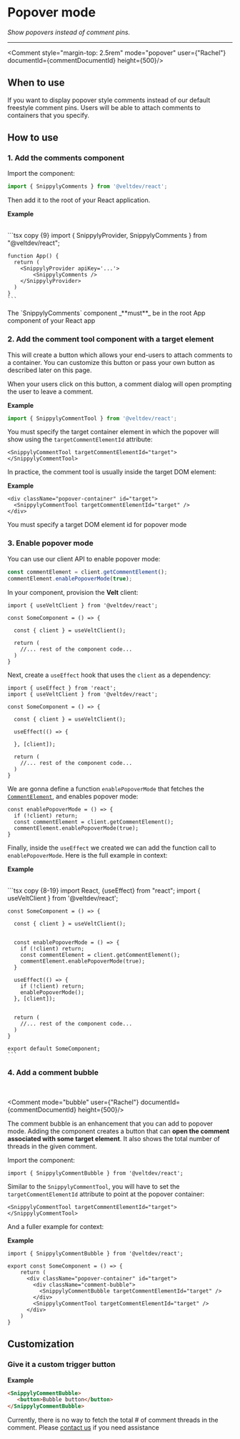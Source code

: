 
# Popover mode

_Show popovers instead of comment pins._

---

<Comment style="margin-top: 2.5rem" mode="popover" user={"Rachel"} documentId={commentDocumentId} height={500}/>

## When to use

If you want to display popover style comments instead of our default freestyle comment pins. Users will be able to attach comments to containers that you specify.

## How to use

### 1. Add the comments component

Import the component:

```ts copy
import { SnippylyComments } from '@veltdev/react';
```

Then add it to the root of your React application.

**Example**

<br />

<SplitPane>
  <div>
    ```tsx copy {9}
    import { 
      SnippylyProvider, 
      SnippylyComments 
    } from "@veltdev/react";

    function App() {
      return (
        <SnippylyProvider apiKey='...'>
            <SnippylyComments />
        </SnippylyProvider>
      )
    }
    ```
  </div>
  <div>
    <Comment paddingBottom="1rem" user={"Rachel"} documentId={commentDocumentId} mode="commentsOnly"/>
  </div>
</SplitPane>

<Callout type="warning">
  The `SnippylyComments` component _**must**_ be in the root App component of your React app
</Callout>

### 2. Add the comment tool component with a target element

This will create a button which allows your end-users to attach comments to a container. You can customize this button or pass your own button as described later on this page.

When your users click on this button, a comment dialog will open prompting the user to leave a comment.

**Example**

```ts copy
import { SnippylyCommentTool } from '@veltdev/react';
```

You must specify the target container element in which the popover will show using the `targetCommentElementId` attribute:

```tsx copy
<SnippylyCommentTool targetCommentElementId="target"></SnippylyCommentTool>
```

In practice, the comment tool is usually inside the target DOM element:

**Example**

```tsx copy
<div className="popover-container" id="target">
  <SnippylyCommentTool targetCommentElementId="target" />
</div>
```

<Callout type="warning">You must specify a target DOM element id for popover mode </Callout>

### 3. Enable popover mode

You can use our client API to enable popover mode:

```js copy
const commentElement = client.getCommentElement();
commentElement.enablePopoverMode(true);
```

In your component, provision the **Velt** client:

```tsx copy {1, 5}
import { useVeltClient } from '@veltdev/react';

const SomeComponent = () => {
  
  const { client } = useVeltClient();
  
  return (
    //... rest of the component code...
  )
}
```

Next, create a `useEffect` hook that uses the `client` as a dependency:

```tsx copy
import { useEffect } from 'react';
import { useVeltClient } from '@veltdev/react';

const SomeComponent = () => {
  
  const { client } = useVeltClient();

  useEffect(() => {

  }, [client]);
  
  return (
    //... rest of the component code...
  )
}
```

We are gonna define a function `enablePopoverMode` that fetches the [`CommentElement`](), and enables popover mode:

```tsx copy
const enablePopoverMode = () => {
  if (!client) return;
  const commentElement = client.getCommentElement();
  commentElement.enablePopoverMode(true);
}
```

Finally, inside the `useEffect` we created we can add the function call to `enablePopoverMode`. Here is the full example in context:

**Example**

<br />

<SplitPane>
  <div>
    ```tsx copy {8-19}
    import React, {useEffect} from "react";
    import { useVeltClient } from '@veltdev/react';

    const SomeComponent = () => {
      
      const { client } = useVeltClient();


      const enablePopoverMode = () => {
        if (!client) return;
        const commentElement = client.getCommentElement();
        commentElement.enablePopoverMode(true);
      }

      useEffect(() => {
        if (!client) return;
        enablePopoverMode();
      }, [client]);

      
      return (
        //... rest of the component code...
      )
    }

    export default SomeComponent;
    ```
  </div>
  <div>
    <Comment paddingBottom="1rem" mode="popover" user={"Rachel"} documentId={commentDocumentId} />
  </div>
</SplitPane>

### 4. Add a comment bubble

<br />

<Comment mode="bubble" user={"Rachel"} documentId={commentDocumentId} height={500}/>

The comment bubble is an enhancement that you can add to popover mode. Adding the component creates a button that can **open the comment associated with some target element**. It also shows the total number of threads in the given comment.

Import the component:

```tsx copy
import { SnippylyCommentBubble } from '@veltdev/react';
```

Similar to the `SnippylyCommentTool`, you will have to set the `targetCommentElementId` attribute to point at the popover container:

```tsx copy
<SnippylyCommentTool targetCommentElementId="target"></SnippylyCommentTool>
```

And a fuller example for context:

**Example**

```tsx copy {7}
import { SnippylyCommentBubble } from '@veltdev/react';

export const SomeComponent = () => {
    return (
      <div className="popover-container" id="target">
        <div className="comment-bubble">
          <SnippylyCommentBubble targetCommentElementId="target" />
        </div>
        <SnippylyCommentTool targetCommentElementId="target" />
      </div>
    )
}
```

## Customization

### Give it a custom trigger button

**Example**
```html copy
<SnippylyCommentBubble>
   <button>Bubble button</button>
</SnippylyCommentBubble>
```

<Callout type="info">Currently, there is no way to fetch the total # of comment threads in the comment. Please [contact us]() if you need assistance</Callout>
